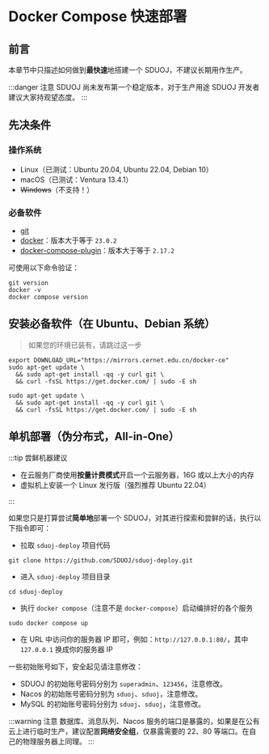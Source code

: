 
# Docker Compose 快速部署

## 前言

本章节中只描述如何做到**最快速**地搭建一个 SDUOJ，不建议长期用作生产。

:::danger 注意
SDUOJ 尚未发布第一个稳定版本，对于生产用途 SDUOJ 开发者建议大家持观望态度。
:::

## 先决条件

### 操作系统

- Linux（已测试：Ubuntu 20.04, Ubuntu 22.04, Debian 10）
- macOS（已测试：Ventura 13.4.1）
- ~~Windows~~（不支持！）

### 必备软件

- [git](https://git-scm.com/)
- [docker](https://docs.docker.com/get-docker/)：版本大于等于 `23.0.2`
- [docker-compose-plugin](https://docs.docker.com/compose/install/linux/)：版本大于等于 `2.17.2`

可使用以下命令验证：

```shell
git version
docker -v
docker compose version
```

## 安装必备软件（在 Ubuntu、Debian 系统）

> 如果您的环境已装有，请跳过这一步

<Tabs>
  <TabItem value="proxy" label="使用镜像" default>

```shell
export DOWNLOAD_URL="https://mirrors.cernet.edu.cn/docker-ce"
sudo apt-get update \
  && sudo apt-get install -qq -y curl git \
  && curl -fsSL https://get.docker.com/ | sudo -E sh
```

  </TabItem>
  <TabItem value="noproxy" label="无需镜像">

```shell
sudo apt-get update \
  && sudo apt-get install -qq -y curl git \
  && curl -fsSL https://get.docker.com/ | sudo -E sh
```

  </TabItem>
</Tabs>

## 单机部署（伪分布式，All-in-One）

:::tip 尝鲜机器建议

- 在云服务厂商使用**按量计费模式**开启一个云服务器，16G 或以上大小的内存
- 虚拟机上安装一个 Linux 发行版（强烈推荐 Ubuntu 22.04）

:::

如果您只是打算尝试**简单地**部署一个 SDUOJ，对其进行探索和尝鲜的话，执行以下指令即可：

- 拉取 `sduoj-deploy` 项目代码

```shell
git clone https://github.com/SDUOJ/sduoj-deploy.git
```

- 进入 `sduoj-deploy` 项目目录

```shell
cd sduoj-deploy
```

- 执行 `docker compose`（注意不是 `docker-compose`）启动编排好的各个服务

```shell
sudo docker compose up
```

- 在 URL 中访问你的服务器 IP 即可，例如：`http://127.0.0.1:80/`，其中 `127.0.0.1` 换成你的服务器 IP

一些初始账号如下，安全起见请注意修改：

- SDUOJ 的初始账号密码分别为 `superadmin`、`123456`，注意修改。
- Nacos 的初始账号密码分别为 `sduoj`、`sduoj`，注意修改。
- MySQL 的初始账号密码分别为 `sduoj`、`sduoj`，注意修改。

:::warning 注意
数据库、消息队列、Nacos 服务的端口是暴露的，如果是在公有云上进行临时生产，建议配置**网络安全组**，仅暴露需要的 22、80 等端口。在自己的物理服务器上同理。
:::
